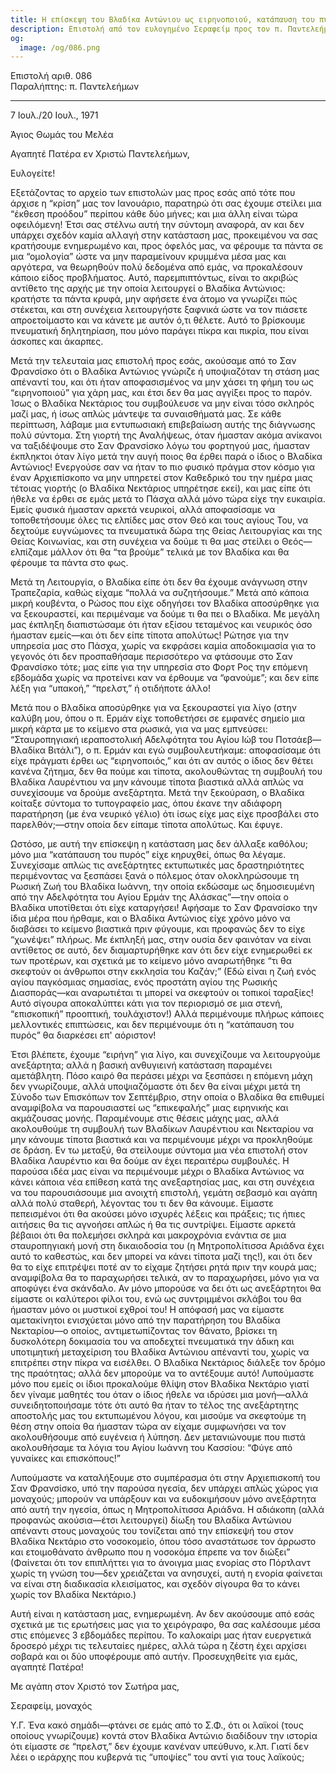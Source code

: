 ```yaml
---
title: Η επίσκεψη του Βλαδίκα Αντώνιου ως ειρηνοποιού, κατάπαυση του πυρός, Βλαδίκα Νεκτάριος
description: Επιστολή από τον ευλογημένο Σεραφείμ προς τον π. Παντελεήμονα.
og:
  image: /og/086.png
---
```


<div style={{textAlign:'right', fontFamily:'monospace'}}>Επιστολή αριθ. 086</div>
<div style={{textAlign:'left', fontFamily:'monospace'}}>Παραλήπτης: π. Παντελεήμων</div>

---

7 Ιουλ./20 Ιουλ., 1971

Άγιος Θωμάς του Μελέα

Αγαπητέ Πατέρα εν Χριστώ Παντελεήμων,

Ευλογείτε!

Εξετάζοντας το αρχείο των επιστολών μας προς εσάς από τότε που άρχισε η “κρίση” μας τον Ιανουάριο, παρατηρώ ότι σας έχουμε στείλει μια “έκθεση προόδου” περίπου κάθε δύο μήνες; και μια άλλη είναι τώρα οφειλόμενη! Έτσι σας στέλνω αυτή την σύντομη αναφορά, αν και δεν υπάρχει σχεδόν καμία αλλαγή στην κατάσταση μας, προκειμένου να σας κρατήσουμε ενημερωμένο και, προς όφελός μας, να φέρουμε τα πάντα σε μια “ομολογία” ώστε να μην παραμείνουν κρυμμένα μέσα μας και αργότερα, να θεωρηθούν πολύ δεδομένα από εμάς, να προκαλέσουν κάποιο είδος προβλήματος. Αυτό, παρεμπιπτόντως, είναι το ακριβώς αντίθετο της αρχής με την οποία λειτουργεί ο Βλαδίκα Αντώνιος: κρατήστε τα πάντα κρυφά, μην αφήσετε ένα άτομο να γνωρίζει πώς στέκεται, και στη συνέχεια λειτουργήστε ξαφνικά ώστε να τον πιάσετε απροετοίμαστο και να κάνετε με αυτόν ό,τι θέλετε. Αυτό το βρίσκουμε πνευματική δηλητηρίαση, που μόνο παράγει πίκρα και πικρία, που είναι άσκοπες και άκαρπες.

Μετά την τελευταία μας επιστολή προς εσάς, ακούσαμε από το Σαν Φρανσίσκο ότι ο Βλαδίκα Αντώνιος γνώριζε ή υποψιαζόταν τη στάση μας απέναντί του, και ότι ήταν αποφασισμένος να μην χάσει τη φήμη του ως “ειρηνοποιού” για χάρη μας, και έτσι δεν θα μας αγγίξει προς το παρόν. Ίσως ο Βλαδίκα Νεκτάριος του συμβούλευσε να μην είναι τόσο σκληρός μαζί μας, ή ίσως απλώς μάντεψε τα συναισθήματά μας. Σε κάθε περίπτωση, λάβαμε μια εντυπωσιακή επιβεβαίωση αυτής της διάγνωσης πολύ σύντομα. Στη γιορτή της Αναλήψεως, όταν ήμασταν ακόμα ανίκανοι να ταξιδέψουμε στο Σαν Φρανσίσκο λόγω του φορτηγού μας, ήμασταν έκπληκτοι όταν λίγο μετά την αυγή ποιος θα έρθει παρά ο ίδιος ο Βλαδίκα Αντώνιος! Ενεργούσε σαν να ήταν το πιο φυσικό πράγμα στον κόσμο για έναν Αρχιεπίσκοπο να μην υπηρετεί στον Καθεδρικό του την ημέρα μιας τέτοιας γιορτής (ο Βλαδίκα Νεκτάριος υπηρέτησε εκεί), και μας είπε ότι ήθελε να έρθει σε εμάς μετά το Πάσχα αλλά μόνο τώρα είχε την ευκαιρία. Εμείς φυσικά ήμασταν αρκετά νευρικοί, αλλά αποφασίσαμε να τοποθετήσουμε όλες τις ελπίδες μας στον Θεό και τους αγίους Του, να δεχτούμε ευγνώμονες τα πνευματικά δώρα της Θείας Λειτουργίας και της Θείας Κοινωνίας, και στη συνέχεια να δούμε τι θα μας στείλει ο Θεός—ελπίζαμε μάλλον ότι θα “τα βρούμε” τελικά με τον Βλαδίκα και θα φέρουμε τα πάντα στο φως.

Μετά τη Λειτουργία, ο Βλαδίκα είπε ότι δεν θα έχουμε ανάγνωση στην Τραπεζαρία, καθώς είχαμε “πολλά να συζητήσουμε.” Μετά από κάποια μικρή κουβέντα, ο Ρώσος που είχε οδηγήσει τον Βλαδίκα αποσύρθηκε για να ξεκουραστεί, και περιμέναμε να δούμε τι θα πει ο Βλαδίκα. Με μεγάλη μας έκπληξη διαπιστώσαμε ότι ήταν εξίσου τεταμένος και νευρικός όσο ήμασταν εμείς—και ότι δεν είπε τίποτα απολύτως! Ρώτησε για την υπηρεσία μας στο Πάσχα, χωρίς να εκφράσει καμία αποδοκιμασία για το γεγονός ότι δεν προσπαθήσαμε περισσότερο να φτάσουμε στο Σαν Φρανσίσκο τότε; μας είπε για την υπηρεσία στο Φορτ Ρος την επόμενη εβδομάδα χωρίς να προτείνει καν να έρθουμε να “φανούμε”; και δεν είπε λέξη για “υπακοή,” “πρελστ,” ή οτιδήποτε άλλο!

Μετά που ο Βλαδίκα αποσύρθηκε για να ξεκουραστεί για λίγο (στην καλύβη μου, όπου ο π. Ερμάν είχε τοποθετήσει σε εμφανές σημείο μια μικρή κάρτα με το κείμενο στα ρωσικά, για να μας εμπνεύσει: “Σταυροπηγιακή ιεραποστολική Αδελφότητα του Αγίου Ιώβ του Ποτσάεβ—Βλαδίκα Βιτάλι”), ο π. Ερμάν και εγώ συμβουλευτήκαμε: αποφασίσαμε ότι είχε πράγματι έρθει ως “ειρηνοποιός,” και ότι αν αυτός ο ίδιος δεν θέτει κανένα ζήτημα, δεν θα πούμε και τίποτα, ακολουθώντας τη συμβουλή του Βλαδίκα Λαυρέντιου να μην κάνουμε τίποτα βιαστικά αλλά απλώς να συνεχίσουμε να δρούμε ανεξάρτητα. Μετά την ξεκούραση, ο Βλαδίκα κοίταξε σύντομα το τυπογραφείο μας, όπου έκανε την αδιάφορη παρατήρηση (με ένα νευρικό γέλιο) ότι ίσως είχε μας είχε προσβάλει στο παρελθόν;—στην οποία δεν είπαμε τίποτα απολύτως. Και έφυγε.

Ωστόσο, με αυτή την επίσκεψη η κατάσταση μας δεν άλλαξε καθόλου; μόνο μια “κατάπαυση του πυρός” είχε κηρυχθεί, όπως θα λέγαμε. Συνεχίσαμε απλώς τις ανεξάρτητες εκτυπωτικές μας δραστηριότητες περιμένοντας να ξεσπάσει ξανά ο πόλεμος όταν ολοκληρώσουμε τη Ρωσική Ζωή του Βλαδίκα Ιωάννη, την οποία εκδώσαμε ως δημοσιευμένη από την Αδελφότητα του Αγίου Ερμάν της Αλάσκας”—την οποία ο Βλαδίκα υποτίθεται ότι είχε καταργήσει! Αφήσαμε το Σαν Φρανσίσκο την ίδια μέρα που ήρθαμε, και ο Βλαδίκα Αντώνιος είχε χρόνο μόνο να διαβάσει το κείμενο βιαστικά πριν φύγουμε, και προφανώς δεν το είχε “χωνέψει” πλήρως. Με έκπληξή μας, στην ουσία δεν φαινόταν να είναι αντίθετος σε αυτό, δεν διαμαρτυρήθηκε καν ότι δεν είχε ενημερωθεί εκ των προτέρων, και σχετικά με το κείμενο μόνο αναρωτήθηκε “τι θα σκεφτούν οι άνθρωποι στην εκκλησία του Καζάν;” (Εδώ είναι η ζωή ενός αγίου παγκόσμιας σημασίας, ενός προστάτη αγίου της Ρωσικής Διασποράς—και αναρωτιέται τι μπορεί να σκεφτούν οι τοπικοί ταραξίες! Αυτό σίγουρα αποκαλύπτει κάτι για τον περιορισμό σε μια στενή, “επισκοπική” προοπτική, τουλάχιστον!) Αλλά περιμένουμε πλήρως κάποιες μελλοντικές επιπτώσεις, και δεν περιμένουμε ότι η “κατάπαυση του πυρός” θα διαρκέσει επ' αόριστον!

Έτσι βλέπετε, έχουμε “ειρήνη” για λίγο, και συνεχίζουμε να λειτουργούμε ανεξάρτητα; αλλά η βασική ανθυγιεινή κατάσταση παραμένει αμετάβλητη. Πόσο καιρό θα περάσει μέχρι να ξεσπάσει η επόμενη μάχη δεν γνωρίζουμε, αλλά υποψιαζόμαστε ότι δεν θα είναι μέχρι μετά τη Σύνοδο των Επισκόπων τον Σεπτέμβριο, στην οποία ο Βλαδίκα θα επιθυμεί αναμφίβολα να παρουσιαστεί ως “επικεφαλής” μιας ειρηνικής και ακμάζουσας μονής. Παραμένουμε στις θέσεις μάχης μας, αλλά ακολουθούμε τη συμβουλή των Βλαδίκων Λαυρέντιου και Νεκταρίου να μην κάνουμε τίποτα βιαστικά και να περιμένουμε μέχρι να προκληθούμε σε δράση. Εν τω μεταξύ, θα στείλουμε σύντομα μια νέα επιστολή στον Βλαδίκα Λαυρέντιο και θα δούμε αν έχει περαιτέρω συμβουλές. Η παρούσα ιδέα μας είναι να περιμένουμε μέχρι ο Βλαδίκα Αντώνιος να κάνει κάποια νέα επίθεση κατά της ανεξαρτησίας μας, και στη συνέχεια να του παρουσιάσουμε μια ανοιχτή επιστολή, γεμάτη σεβασμό και αγάπη αλλά πολύ σταθερή, λέγοντας του τι δεν θα κάνουμε. Είμαστε πεπεισμένοι ότι θα ακούσει μόνο ισχυρές λέξεις και πράξεις; τις ήπιες αιτήσεις θα τις αγνοήσει απλώς ή θα τις συντρίψει. Είμαστε αρκετά βέβαιοι ότι θα πολεμήσει σκληρά και μακροχρόνια ενάντια σε μια σταυροπηγιακή μονή στη δικαιοδοσία του (η Μητροπολίτισσα Αριάδνα έχει αυτό το καθεστώς, και δεν μπορεί να κάνει τίποτα μαζί της!), και ότι δεν θα το είχε επιτρέψει ποτέ αν το είχαμε ζητήσει ρητά πριν την κουρά μας; αναμφίβολα θα το παραχωρήσει τελικά, αν το παραχωρήσει, μόνο για να αποφύγει ένα σκάνδαλο. Αν μόνο μπορούσε να δει ότι ως ανεξάρτητοι θα είμαστε οι καλύτεροι φίλοι του, ενώ ως συντριμμένοι σκλάβοι του θα ήμασταν μόνο οι μυστικοί εχθροί του! Η απόφασή μας να είμαστε αμετακίνητοι ενισχύεται μόνο από την παρατήρηση του Βλαδίκα Νεκταρίου—ο οποίος, αντιμετωπίζοντας τον θάνατο, βρίσκει τη δυσκολότερη δοκιμασία του να αποδεχτεί πνευματικά την άδικη και υποτιμητική μεταχείριση του Βλαδίκα Αντώνιου απέναντί του, χωρίς να επιτρέπει στην πίκρα να εισέλθει. Ο Βλαδίκα Νεκτάριος διάλεξε τον δρόμο της πραότητας; αλλά δεν μπορούμε να το αντέξουμε αυτό! Λυπούμαστε μόνο που εμείς οι ίδιοι προκαλούμε θλίψη στον Βλαδίκα Νεκτάριο γιατί δεν γίναμε μαθητές του όταν ο ίδιος ήθελε να ιδρύσει μια μονή—αλλά συνειδητοποιήσαμε τότε ότι αυτό θα ήταν το τέλος της ανεξάρτητης αποστολής μας του εκτυπωμένου λόγου, και μισούμε να σκεφτούμε τη θέση στην οποία θα ήμασταν τώρα αν είχαμε συμφωνήσει να τον ακολουθήσουμε από ευγένεια ή λύπηση. Δεν μετανιώνουμε που πιστά ακολουθήσαμε τα λόγια του Αγίου Ιωάννη του Κασσίου: “Φύγε από γυναίκες και επισκόπους!”

Λυπούμαστε να καταλήξουμε στο συμπέρασμα ότι στην Αρχιεπισκοπή του Σαν Φρανσίσκο, υπό την παρούσα ηγεσία, δεν υπάρχει απλώς χώρος για μοναχούς; μπορούν να υπάρξουν και να ευδοκιμήσουν μόνο ανεξάρτητα από αυτή την ηγεσία, όπως η Μητροπολίτισσα Αριάδνα. Η αδιάκοπη (αλλά προφανώς ακούσια—έτσι λειτουργεί) δίωξη του Βλαδίκα Αντώνιου απέναντι στους μοναχούς του τονίζεται από την επίσκεψή του στον Βλαδίκα Νεκτάριο στο νοσοκομείο, όπου τόσο αναστάτωσε τον άρρωστο και ετοιμοθάνατο άνθρωπο που η νοσοκόμα έπρεπε να τον διώξει” (Φαίνεται ότι τον επιπλήττει για το άνοιγμα μιας ενορίας στο Πόρτλαντ χωρίς τη γνώση του—δεν χρειάζεται να ανησυχεί, αυτή η ενορία φαίνεται να είναι στη διαδικασία κλεισίματος, και σχεδόν σίγουρα θα το κάνει χωρίς τον Βλαδίκα Νεκτάριο.)

Αυτή είναι η κατάσταση μας, ενημερωμένη. Αν δεν ακούσουμε από εσάς σχετικά με τις ερωτήσεις μας για το χειρόγραφο, θα σας καλέσουμε μέσα στις επόμενες 3 εβδομάδες περίπου. Το καλοκαίρι μας ήταν ευεργετικά δροσερό μέχρι τις τελευταίες ημέρες, αλλά τώρα η ζέστη έχει αρχίσει σοβαρά και οι δύο υποφέρουμε από αυτήν. Προσευχηθείτε για εμάς, αγαπητέ Πατέρα!

Με αγάπη στον Χριστό τον Σωτήρα μας,

Σεραφείμ, μοναχός

Υ.Γ. Ένα κακό σημάδι—φτάνει σε εμάς από το Σ.Φ., ότι οι λαϊκοί (τους οποίους γνωρίζουμε) κοντά στον Βλαδίκα Αντώνιο διαδίδουν την ιστορία ότι είμαστε σε “πρελστ,” δεν έχουμε κανέναν υπεύθυνο, κ.λπ. Γιατί δεν λέει ο ιεράρχης που κυβερνά τις “υποψίες” του αντί για τους λαϊκούς;
